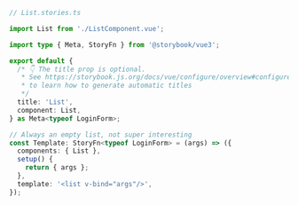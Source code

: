 ```ts
// List.stories.ts

import List from './ListComponent.vue';

import type { Meta, StoryFn } from '@storybook/vue3';

export default {
  /* 👇 The title prop is optional.
   * See https://storybook.js.org/docs/vue/configure/overview#configure-story-loading
   * to learn how to generate automatic titles
   */
  title: 'List',
  component: List,
} as Meta<typeof LoginForm>;

// Always an empty list, not super interesting
const Template: StoryFn<typeof LoginForm> = (args) => ({
  components: { List },
  setup() {
    return { args };
  },
  template: '<list v-bind="args"/>',
});
```